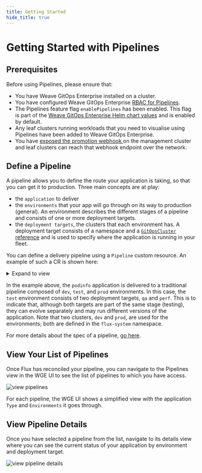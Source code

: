 ```yaml
---
title: Getting Started
hide_title: true
---
```



# Getting Started with Pipelines <TierLabel tiers="Enterprise" />

<AlphaWarning/>

## Prerequisites

Before using Pipelines, please ensure that:
- You have Weave GitOps Enterprise installed on a cluster.
- You have configured Weave GitOps Enterprise [RBAC for Pipelines](../authorization).
- The Pipelines feature flag `enablePipelines` has been enabled. This flag is part of the [Weave GitOps Enterprise Helm chart values](https://docs.gitops.weaveworks.org/docs/references/helm-reference/) and is enabled by default.
- Any leaf clusters running workloads that you need to visualise using Pipelines have been added to Weave GitOps Enterprise.
- You have [exposed the promotion webhook ](../promoting-applications/#expose-the-promotion-webhook) on the management cluster and leaf clusters can reach that webhook endpoint over the network.

## Define a Pipeline

A pipeline allows you to define the route your application is taking, so that you can get it to production. Three main concepts are at play:
- the `application` to deliver
- the `environments` that your app will go through on its way to production (general). An environment describes the different stages of a pipeline and consists of one or more deployment targets.
- the `deployment targets`, the clusters that each environment has. A deployment target consists of a namespace and a [`GitOpsCluster` reference](../cluster-management/managing-clusters-without-capi.mdx) and is used to specify where the application is running in your fleet. 

You can define a delivery pipeline using a `Pipeline` custom resource. An example of such a CR is shown here:

<details>
<summary>Expand to view</summary>

```yaml
---
apiVersion: pipelines.weave.works/v1alpha1
kind: Pipeline
metadata:
  name: podinfo-02
  namespace: flux-system
spec:
  appRef:
    apiVersion: helm.toolkit.fluxcd.io/v2beta1
    kind: HelmRelease
    name: podinfo
  environments:
    - name: dev
      targets:
        - namespace: podinfo-02-dev
          clusterRef:
            kind: GitopsCluster
            name: dev
            namespace: flux-system
    - name: test
      targets:
        - namespace: podinfo-02-qa
          clusterRef:
            kind: GitopsCluster
            name: dev
            namespace: flux-system
        - namespace: podinfo-02-perf
          clusterRef:
            kind: GitopsCluster
            name: dev
            namespace: flux-system
    - name: prod
      targets:
        - namespace: podinfo-02-prod
          clusterRef:
            kind: GitopsCluster
            name: prod
            namespace: flux-system
```

</details>

In the example above, the `podinfo` application is delivered to a traditional pipeline composed of `dev`, `test`, and `prod` environments. In this case, the `test` environment consists of two deployment targets, `qa` and `perf`. This is to indicate that, although both targets are part of the same stage (testing), they can evolve separately and may run different versions of the application. Note that two clusters, `dev` and `prod`, are used for the environments; both 
are defined in the `flux-system` namespace.

For more details about the spec of a pipeline, [go here](spec/v1alpha1/pipeline.mdx).

## View Your List of Pipelines

Once Flux has reconciled your pipeline, you can navigate to the Pipelines view in the WGE UI to see the list of pipelines to which you have access.

![view pipelines](img/view-pipelines.png)

For each pipeline, the WGE UI shows a simplified view with the application `Type` and `Environments` it goes through.

## View Pipeline Details

Once you have selected a pipeline from the list, navigate to its details view where you can see the current status of your application by environment and deployment target.

![view pipeline details](img/view-pipeline-details.png)

